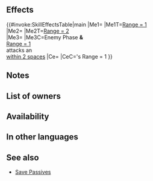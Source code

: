 {{Passive
|name=Lower Ground
|type=C
|exclusive=0
|canUseWeapon={{WeaponList|Dragonstone,Beast}}
|canUseMove={{MoveList|Armored}}
|properties=random_owner
|1name=Lower Ground
|1tagid=SID_縄張り・護り手・近
|1effect=Foes with Range = 1 cannot warp into spaces within 3 spaces of unit and foes with Range = 2 cannot warp into spaces within 4 spaces of unit (in either case, does not affect foes with Pass skills or warp effects from structures, like camps and fortresses in Rival Domains).<br><br>If foe with Range = 1 initiates combat against an ally within 2 spaces of unit, triggers 【Savior】on unit.<br><br>If foe's Range = 1, grants Def/Res+4 to unit during combat.<br><br>【Savior】<br>Unit takes ally's space, enters combat in ally's place, and receives all after-combat effects.<br><br>Savior will not trigger if ally is on terrain that unit cannot move to or if multiple units are able to use Savior during the same combat. If Savior triggers, after-combat movement effects do not occur.
|1cost=300
|1required=Close Guard 3;Distant Guard 3
}}
==Effects==
{{#invoke:SkillEffectsTable|main
|Me1={{Eft|Prevent Warp|[[within 3 spaces]] of {{Tgt|Unit}}}}
|Me1T=[[Range = 1]]<br>{{Tgt|Foes}}
|Me2={{Eft|Prevent Warp|[[within 4 spaces]] of {{Tgt|Unit}}}}
|Me2T=[[Range = 2]]<br>{{Tgt|Foes}}
|Me3={{Eft|Savior}}
|Me3C=Enemy Phase '''&'''<br>[[Range = 1]] {{Tgt|Foe}}<br>attacks an {{Tgt|Ally}}<br>[[within 2 spaces]]
|Ce={{Eft|Temporary buffs|Def/Res|4}}
|CeC={{Tgt|Foe}}'s Range = 1
}}

==Notes==
{{Obstruct notes|preventWarp=1}}
{{Save skill notes}}
==List of owners==
{{Skill Hero List}}
==Availability==
{{PassiveFocusList}}
{{PassiveDistributionList}}
{{PassiveCombatManualList}}
==In other languages==
{{OtherLanguages
|japanese=
|german=
|spanishEU=
|spanishLA=
|french=
|italian=
|chineseTW=
|portuguese=
}}
==See also==
{{See also skills|cond=(Description LIKE '%foe%cannot warp into spaces within%spaces of unit%' OR Description LIKE '%【Savior】%') AND Exclusive='1'}}
* [[Skill families/C Passives#Save|Save Passives]]
{{Passives Navbox|C}}